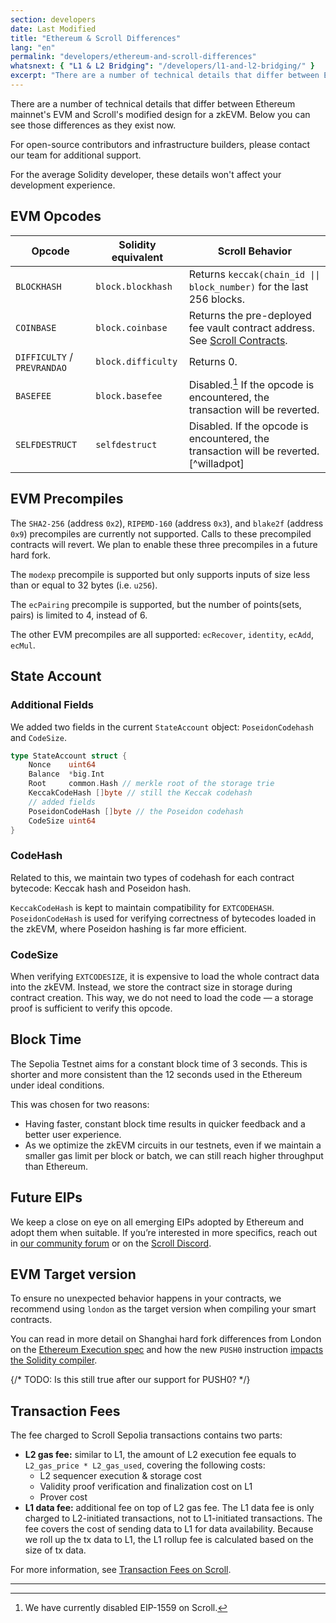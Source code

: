 ```yaml
---
section: developers
date: Last Modified
title: "Ethereum & Scroll Differences"
lang: "en"
permalink: "developers/ethereum-and-scroll-differences"
whatsnext: { "L1 & L2 Bridging": "/developers/l1-and-l2-bridging/" }
excerpt: "There are a number of technical details that differ between Ethereum mainnet's EVM and Scroll's modified design for a zkEVM. Below you can see those differences as they exist now."
---
```



There are a number of technical details that differ between Ethereum mainnet's EVM and Scroll's modified design for a zkEVM. Below you can see those differences as they exist now.

For open-source contributors and infrastructure builders, please contact our team for additional support.

<Aside type="tip" title="Don't Worry!">
  For the average Solidity developer, these details won't affect your development experience.
</Aside>

## EVM Opcodes

| Opcode                      | Solidity equivalent | Scroll Behavior                                                                                            |
| --------------------------- | ------------------- | ---------------------------------------------------------------------------------------------------------- |
| `BLOCKHASH`                 | `block.blockhash`   | Returns `keccak(chain_id \|\| block_number)` for the last 256 blocks.                                      |
| `COINBASE`                  | `block.coinbase`    | Returns the pre-deployed fee vault contract address. See [Scroll Contracts](/developers/scroll-contracts). |
| `DIFFICULTY` / `PREVRANDAO` | `block.difficulty`  | Returns 0.                                                                                                 |
| `BASEFEE`                   | `block.basefee`     | Disabled.[^eip1559] If the opcode is encountered, the transaction will be reverted.                        |
| `SELFDESTRUCT`              | `selfdestruct`      | Disabled. If the opcode is encountered, the transaction will be reverted.[^willadpot]                      |

[^eip1559]: We have currently disabled EIP-1559 on Scroll.

## EVM Precompiles

The `SHA2-256` (address `0x2`), `RIPEMD-160` (address `0x3`), and `blake2f` (address `0x9`) precompiles are currently not supported. Calls to these precompiled contracts will revert. We plan to enable these three precompiles in a future hard fork.

The `modexp` precompile is supported but only supports inputs of size less than or equal to 32 bytes (i.e. `u256`).

The `ecPairing` precompile is supported, but the number of points(sets, pairs) is limited to 4, instead of 6.

The other EVM precompiles are all supported: `ecRecover`, `identity`, `ecAdd`, `ecMul`.

## State Account

### **Additional Fields**

We added two fields in the current `StateAccount` object: `PoseidonCodehash` and `CodeSize`.

```go
type StateAccount struct {
	Nonce    uint64
	Balance  *big.Int
	Root     common.Hash // merkle root of the storage trie
	KeccakCodeHash []byte // still the Keccak codehash
	// added fields
	PoseidonCodeHash []byte // the Poseidon codehash
	CodeSize uint64
}
```

### **CodeHash**

Related to this, we maintain two types of codehash for each contract bytecode: Keccak hash and Poseidon hash.

`KeccakCodeHash` is kept to maintain compatibility for `EXTCODEHASH`. `PoseidonCodeHash` is used for verifying correctness of bytecodes loaded in the zkEVM, where Poseidon hashing is far more efficient.

### CodeSize

When verifying `EXTCODESIZE`, it is expensive to load the whole contract data into the zkEVM. Instead, we store the contract size in storage during contract creation. This way, we do not need to load the code — a storage proof is sufficient to verify this opcode.

## Block Time

The Sepolia Testnet aims for a constant block time of 3 seconds. This is shorter and more consistent than the 12 seconds used in the Ethereum under ideal conditions.

This was chosen for two reasons:

- Having faster, constant block time results in quicker feedback and a better user experience.
- As we optimize the zkEVM circuits in our testnets, even if we maintain a smaller gas limit per block or batch, we can still reach higher throughput than Ethereum.

## Future EIPs

We keep a close on eye on all emerging EIPs adopted by Ethereum and adopt them when suitable. If you’re interested in more specifics, reach out in [our community forum](https://community.scroll.io) or on the [Scroll Discord](https://discord.gg/scroll).

## EVM Target version

To ensure no unexpected behavior happens in your contracts, we recommend using `london` as the target version when compiling your smart contracts.

You can read in more detail on Shanghai hard fork differences from London on the [Ethereum Execution spec](https://github.com/ethereum/execution-specs/blob/master/network-upgrades/mainnet-upgrades/shanghai.md) and how the new `PUSH0` instruction [impacts the Solidity compiler](https://blog.soliditylang.org/2023/05/10/solidity-0.8.20-release-announcement/).

{/* TODO: Is this still true after our support for PUSH0? */}

## Transaction Fees

The fee charged to Scroll Sepolia transactions contains two parts:

- **L2 gas fee:** similar to L1, the amount of L2 execution fee equals to `L2_gas_price * L2_gas_used`, covering the following costs:
  - L2 sequencer execution & storage cost
  - Validity proof verification and finalization cost on L1
  - Prover cost
- **L1 data fee:** additional fee on top of L2 gas fee. The L1 data fee is only charged to L2-initiated transactions, not to L1-initiated transactions. The fee covers the cost of sending data to L1 for data availability. Because we roll up the tx data to L1, the L1 rollup fee is calculated based on the size of tx data.

For more information, see [Transaction Fees on Scroll](/developers/transaction-fees-on-scroll).

---
